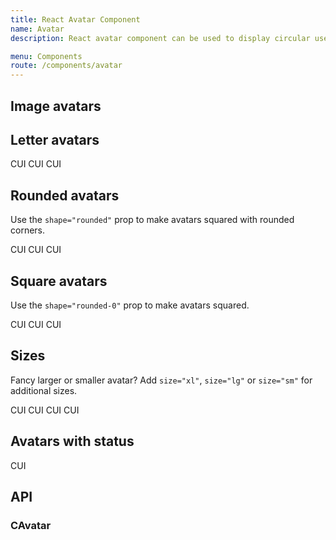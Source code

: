 ```yaml
---
title: React Avatar Component
name: Avatar
description: React avatar component can be used to display circular user profile pictures. Avatar can be used to portray people or objects. It supports images, icons, or letters.

menu: Components
route: /components/avatar
---
```




## Image avatars

<Playground>
  <CAvatar image="/public/images/avatars/1.jpg"/>
  <CAvatar image="/public/images/avatars/2.jpg"/>
  <CAvatar image="/public/images/avatars/3.jpg"/>
</Playground>

## Letter avatars

<Playground>
  <CAvatar color="primary" textColor="white">CUI</CAvatar>
  <CAvatar color="secondary">CUI</CAvatar>
  <CAvatar color="warning" textColor="white">CUI</CAvatar>
</Playground>

## Rounded avatars

Use the `shape="rounded"` prop to make avatars squared with rounded corners.

<Playground>
  <CAvatar color="primary" textColor="white" shape="rounded">CUI</CAvatar>
  <CAvatar color="secondary" shape="rounded">CUI</CAvatar>
  <CAvatar color="warning" textColor="white" shape="rounded">CUI</CAvatar>
</Playground>

## Square avatars

Use the `shape="rounded-0"` prop to make avatars squared.

<Playground>
  <CAvatar color="primary" textColor="white" shape="rounded-0">CUI</CAvatar>
  <CAvatar color="secondary" shape="rounded-0">CUI</CAvatar>
  <CAvatar color="warning" textColor="white" shape="rounded-0">CUI</CAvatar>
</Playground>

## Sizes

Fancy larger or smaller avatar? Add `size="xl"`, `size="lg"` or `size="sm"` for additional sizes.

<Playground>
  <CAvatar color="secondary" size="xl">CUI</CAvatar>
  <CAvatar color="secondary" size="lg">CUI</CAvatar>
  <CAvatar color="secondary">CUI</CAvatar>
  <CAvatar color="secondary" size="sm">CUI</CAvatar>
</Playground>

## Avatars with status

<Playground>
  <CAvatar image="/public/images/avatars/1.jpg" status="success"/>
  <CAvatar color="secondary" status="danger">CUI</CAvatar>
</Playground>

## API

### CAvatar

<Props of={CAvatar} />
